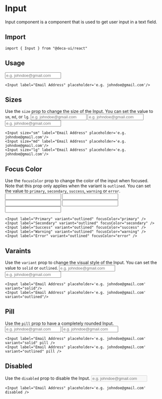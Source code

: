 
# Input
Input component is a component that is used to get user input in a text field.

## Import
```
import { Input } from "@deca-ui/react"
```

## Usage
<ComponentWrapper>
  <Input label="Email Address" placeholder='e.g. johndoe@gmail.com'/>
</ComponentWrapper>

```
<Input label="Email Address" placeholder='e.g. johndoe@gmail.com'/>
```

## Sizes
Use the `size` prop to change the size of the Input. You can set the value to `sm`, `md`, or `lg`.
<ComponentWrapper>
  <Input size="sm" label="Email Address" placeholder='e.g. johndoe@gmail.com'/>
  <Input size="md" label="Email Address" placeholder='e.g. johndoe@gmail.com'/>
  <Input size="lg" label="Email Address" placeholder='e.g. johndoe@gmail.com'/>
</ComponentWrapper>
```
<Input size="sm" label="Email Address" placeholder='e.g. johndoe@gmail.com'/>
<Input size="md" label="Email Address" placeholder='e.g. johndoe@gmail.com'/>
<Input size="lg" label="Email Address" placeholder='e.g. johndoe@gmail.com'/>
```

## Focus Color
Use the `focusColor` prop to change the color of the input when focused. Note that this prop only applies when the variant is `outlined`. You can set the value to `primary`, `secondary`, `success`, `warning` or `error`.
<ComponentWrapper>
  <Input label="Primary" variant="outlined" focusColor="primary" />
  <Input label="Secondary" variant="outlined" focusColor="secondary" />
  <Input label="Success" variant="outlined" focusColor="success" />
  <Input label="Warning" variant="outlined" focusColor="warning" />
  <Input label="Error" variant="outlined" focusColor="error" />
</ComponentWrapper>
```
<Input label="Primary" variant="outlined" focusColor="primary" />
<Input label="Secondary" variant="outlined" focusColor="secondary" />
<Input label="Success" variant="outlined" focusColor="success" />
<Input label="Warning" variant="outlined" focusColor="warning" />
<Input label="Error" variant="outlined" focusColor="error" />
```

## Varaints
Use the `variant` prop to change the visual style of the Input. You can set the value to `solid` or `outlined`.
<ComponentWrapper>
  <Input label="Email Address" placeholder='e.g. johndoe@gmail.com' variant="solid"/>
  <Input label="Email Address" placeholder='e.g. johndoe@gmail.com' variant="outlined"/>
</ComponentWrapper>

```
<Input label="Email Address" placeholder='e.g. johndoe@gmail.com' variant="solid"/>
<Input label="Email Address" placeholder='e.g. johndoe@gmail.com' variant="outlined"/>
```

## Pill
Use the `pill` prop to have a completely rounded Input.
<ComponentWrapper>
  <Input label="Email Address" placeholder='e.g. johndoe@gmail.com' variant="solid" pill />
  <Input label="Email Address" placeholder='e.g. johndoe@gmail.com' variant="outlined" pill />
</ComponentWrapper>
```
<Input label="Email Address" placeholder='e.g. johndoe@gmail.com' variant="solid" pill />
<Input label="Email Address" placeholder='e.g. johndoe@gmail.com' variant="outlined" pill />
```

## Disabled
Use the `disabled` prop to disable the Input.
<ComponentWrapper>
  <Input label="Email Address" placeholder='e.g. johndoe@gmail.com' disabled />
</ComponentWrapper>
```
<Input label="Email Address" placeholder='e.g. johndoe@gmail.com' disabled />
```

